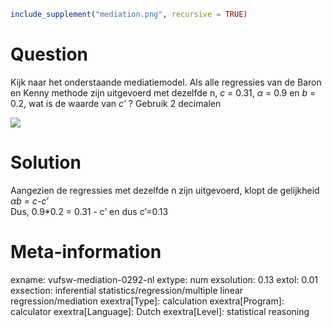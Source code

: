 ```r
include_supplement("mediation.png", recursive = TRUE)
```

Question
========
Kijk naar het onderstaande mediatiemodel. Als alle regressies van de
Baron en Kenny methode zijn uitgevoerd met dezelfde n, *c *= 0.31, *α *=
0.9 en *b *= 0.2, wat is de waarde van *c'* ? Gebruik 2 decimalen  
  
![](mediation.png)


Solution
========





Aangezien de regressies met dezelfde n zijn uitgevoerd, klopt de
gelijkheid *αb* = *c-c*'  
Dus, 0.9\*0.2 = 0.31 - c' en dus c'=0.13





Meta-information
================
exname: vufsw-mediation-0292-nl
extype: num
exsolution: 0.13
extol: 0.01
exsection: inferential statistics/regression/multiple linear regression/mediation
exextra[Type]: calculation
exextra[Program]: calculator
exextra[Language]: Dutch
exextra[Level]: statistical reasoning

